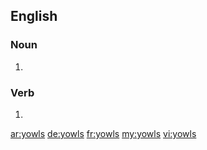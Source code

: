 ==English==

===Noun===
{{head|en|plural}}

# {{plural of|yowl|lang=en}}

===Verb===
{{head|en|verb form}}

# {{en-third-person singular of|yowl}}

[[ar:yowls]]
[[de:yowls]]
[[fr:yowls]]
[[my:yowls]]
[[vi:yowls]]